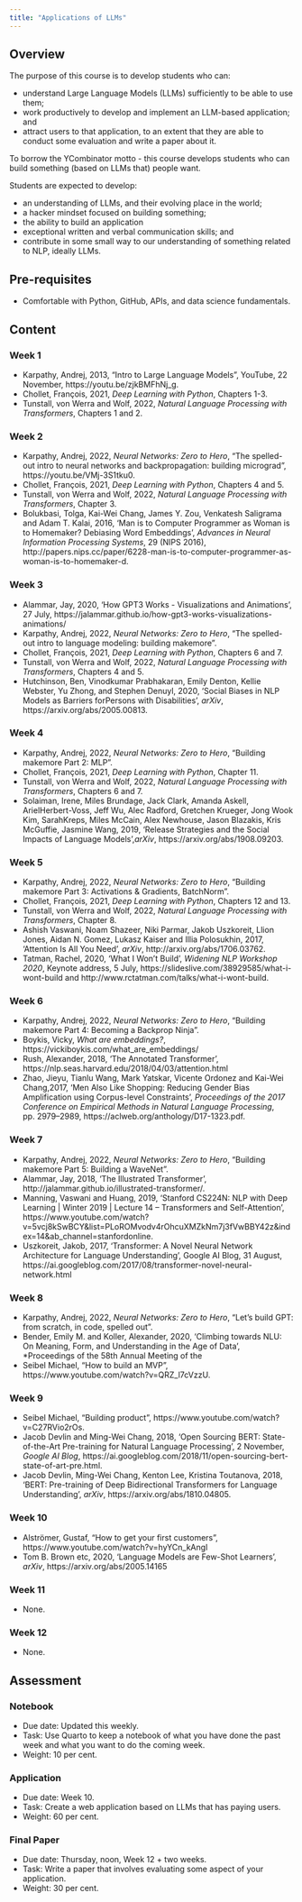 ```yaml
---
title: "Applications of LLMs"
---
```


## Overview

The purpose of this course is to develop students who can:

- understand Large Language Models (LLMs) sufficiently to be able to use them;
- work productively to develop and implement an LLM-based application; and
- attract users to that application, to an extent that they are able to conduct some evaluation and write a paper about it.

To borrow the YCombinator motto - this course develops students who can build something (based on LLMs that) people want.

Students are expected to develop:

- an understanding of LLMs, and their evolving place in the world;
- a hacker mindset focused on building something;
- the ability to build an application
- exceptional written and verbal communication skills; and 
- contribute in some small way to our understanding of something related to NLP, ideally LLMs.

## Pre-requisites

- Comfortable with Python, GitHub, APIs, and data science fundamentals.

## Content

### Week 1

- Karpathy, Andrej, 2013, "Intro to Large Language Models", YouTube, 22 November, https://youtu.be/zjkBMFhNj_g.
- Chollet, François, 2021, *Deep Learning with Python*, Chapters 1-3.
- Tunstall, von Werra and Wolf, 2022, *Natural Language Processing with Transformers*, Chapters 1 and 2.

### Week 2

- Karpathy, Andrej, 2022, *Neural Networks: Zero to Hero*, "The spelled-out intro to neural networks and backpropagation: building micrograd", https://youtu.be/VMj-3S1tku0.
- Chollet, François, 2021, *Deep Learning with Python*, Chapters 4 and 5.
- Tunstall, von Werra and Wolf, 2022, *Natural Language Processing with Transformers*, Chapter 3.
- Bolukbasi, Tolga, Kai-Wei Chang, James Y. Zou, Venkatesh Saligrama and Adam T. Kalai, 2016, 'Man is to Computer Programmer as Woman is to Homemaker? Debiasing Word Embeddings', *Advances in Neural Information Processing Systems*, 29 (NIPS 2016), http://papers.nips.cc/paper/6228-man-is-to-computer-programmer-as-woman-is-to-homemaker-d.

### Week 3

- Alammar, Jay, 2020, 'How GPT3 Works - Visualizations and Animations', 27 July, https://jalammar.github.io/how-gpt3-works-visualizations-animations/
- Karpathy, Andrej, 2022, *Neural Networks: Zero to Hero*, "The spelled-out intro to language modeling: building makemore".
- Chollet, François, 2021, *Deep Learning with Python*, Chapters 6 and 7.
- Tunstall, von Werra and Wolf, 2022, *Natural Language Processing with Transformers*, Chapters 4 and 5.
- Hutchinson, Ben, Vinodkumar Prabhakaran, Emily Denton, Kellie Webster, Yu Zhong, and Stephen Denuyl, 2020, 'Social Biases in NLP Models as Barriers forPersons with Disabilities', *arXiv*, https://arxiv.org/abs/2005.00813.

### Week 4

- Karpathy, Andrej, 2022, *Neural Networks: Zero to Hero*, "Building makemore Part 2: MLP".
- Chollet, François, 2021, *Deep Learning with Python*, Chapter 11.
- Tunstall, von Werra and Wolf, 2022, *Natural Language Processing with Transformers*, Chapters 6 and 7.
- Solaiman, Irene, Miles Brundage, Jack Clark, Amanda Askell, ArielHerbert-Voss, Jeff Wu, Alec Radford, Gretchen Krueger, Jong Wook Kim, SarahKreps, Miles McCain, Alex Newhouse, Jason Blazakis, Kris McGuffie, Jasmine Wang, 2019, 'Release Strategies and the Social Impacts of Language Models',*arXiv*, https://arxiv.org/abs/1908.09203.

### Week 5

- Karpathy, Andrej, 2022, *Neural Networks: Zero to Hero*, "Building makemore Part 3: Activations & Gradients, BatchNorm".
- Chollet, François, 2021, *Deep Learning with Python*, Chapters 12 and 13.
- Tunstall, von Werra and Wolf, 2022, *Natural Language Processing with Transformers*, Chapter 8.
- Ashish Vaswani, Noam Shazeer, Niki Parmar, Jakob Uszkoreit, Llion Jones, Aidan N. Gomez, Lukasz Kaiser and Illia Polosukhin, 2017, 'Attention Is All You Need', *arXiv*, http://arxiv.org/abs/1706.03762.
- Tatman, Rachel, 2020, 'What I Won't Build', *Widening NLP Workshop 2020*, Keynote address, 5 July, https://slideslive.com/38929585/what-i-wont-build and http://www.rctatman.com/talks/what-i-wont-build.

### Week 6

- Karpathy, Andrej, 2022, *Neural Networks: Zero to Hero*, "Building makemore Part 4: Becoming a Backprop Ninja".
- Boykis, Vicky, *What are embeddings?*, https://vickiboykis.com/what_are_embeddings/
- Rush, Alexander, 2018, 'The Annotated Transformer', https://nlp.seas.harvard.edu/2018/04/03/attention.html
- Zhao, Jieyu, Tianlu Wang, Mark Yatskar, Vicente Ordonez and Kai-Wei Chang,2017, 'Men Also Like Shopping: Reducing Gender Bias Amplification using Corpus-level Constraints', *Proceedings of the 2017 Conference on Empirical Methods in Natural Language Processing*, pp. 2979–2989, https://aclweb.org/anthology/D17-1323.pdf.

### Week 7

- Karpathy, Andrej, 2022, *Neural Networks: Zero to Hero*, "Building makemore Part 5: Building a WaveNet".
- Alammar, Jay, 2018, 'The Illustrated Transformer', http://jalammar.github.io/illustrated-transformer/. 
- Manning, Vaswani and Huang, 2019, 'Stanford CS224N: NLP with Deep Learning | Winter 2019 | Lecture 14 – Transformers and Self-Attention', https://www.youtube.com/watch?v=5vcj8kSwBCY&list=PLoROMvodv4rOhcuXMZkNm7j3fVwBBY42z&index=14&ab_channel=stanfordonline.
- Uszkoreit, Jakob, 2017, 'Transformer: A Novel Neural Network Architecture for Language Understanding', Google AI Blog, 31 August, https://ai.googleblog.com/2017/08/transformer-novel-neural-network.html


### Week 8

- Karpathy, Andrej, 2022, *Neural Networks: Zero to Hero*, "Let's build GPT: from scratch, in code, spelled out".
- Bender, Emily M. and Koller, Alexander, 2020, 'Climbing towards NLU: On Meaning, Form, and Understanding in the Age of Data', *Proceedings of the 58th Annual Meeting of the 
- Seibel Michael, "How to build an MVP", https://www.youtube.com/watch?v=QRZ_l7cVzzU. 

### Week 9

- Seibel Michael, "Building product", https://www.youtube.com/watch?v=C27RVio2rOs.
- Jacob Devlin and Ming-Wei Chang, 2018, 'Open Sourcing BERT: State-of-the-Art Pre-training for Natural Language Processing', 2 November, *Google AI Blog*, https://ai.googleblog.com/2018/11/open-sourcing-bert-state-of-art-pre.html.
- Jacob Devlin, Ming-Wei Chang, Kenton Lee, Kristina Toutanova, 2018, 'BERT: Pre-training of Deep Bidirectional Transformers for Language Understanding', *arXiv*, https://arxiv.org/abs/1810.04805.

### Week 10

- Alströmer, Gustaf, "How to get your first customers", https://www.youtube.com/watch?v=hyYCn_kAngI
- Tom B. Brown etc, 2020, 'Language Models are Few-Shot Learners', *arXiv*, https://arxiv.org/abs/2005.14165

### Week 11

- None.

### Week 12

- None.


## Assessment

### Notebook

- Due date: Updated this weekly.
- Task: Use Quarto to keep a notebook of what you have done the past week and what you want to do the coming week.
- Weight: 10 per cent.
 
### Application

- Due date: Week 10.
- Task: Create a web application based on LLMs that has paying users.
- Weight: 60 per cent.

### Final Paper

- Due date: Thursday, noon, Week 12 + two weeks.
- Task: Write a paper that involves evaluating some aspect of your application.
- Weight: 30 per cent.
